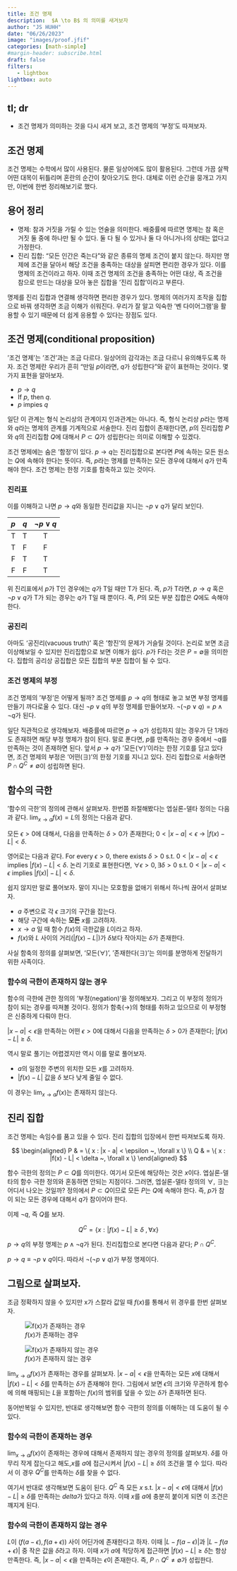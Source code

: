 ```yaml
---
title: 조건 명제 
description:  $A \to B$ 의 의미를 새겨보자
author: "JS HUHH"
date: "06/26/2023"
image: "images/proof.jfif"
categories: [math-simple]
#margin-header: subscribe.html
draft: false
filters:
   - lightbox
lightbox: auto
---
```


## tl; dr

- 조건 명제가 의미하는 것을 다시 새겨 보고, 조건 명제의 '부정'도 따져보자. 

## 조건 명제 

조건 명제는 수학에서 많이 사용된다. 물론 일상어에도 많이 활용된다. 그런데 가끔 살짝 어떤 대목이 뒤틀리며 혼란의 순간이 찾아오기도 한다. 대체로 이런 순간을 뭉개고 가지만, 이번에 한번 정리해보기로 했다. 

## 용어 정리 

- 명제: 참과 거짓을 가릴 수 있는 언술을 의미한다. 배중률에 따르면 명제는 참 혹은 거짓 둘 중에 하나만 될 수 있다. 둘 다 될 수 있거나 둘 다 아니거나의 상태는 없다고 가정한다.
- 진리 집합: "모든 인간은 죽는다"와 같은 종류의 명제 조건이 붙지 않는다. 하지만 명제에 조건을 달아서 해당 조건을 충족하는 대상을 살피면 편리한 경우가 있다. 이를 명제의 조건이라고 하자. 이때 조건 명제의 조건을 충족하는 어떤 대상, 즉 조건을 참으로 만드는 대상을 모아 놓은 집합을 '진리 집합'이라고 부른다.

명제를 진리 집합과 연결해 생각하면 편리한 경우가 있다. 명제의 여러가지 조작을 집합으로 바꿔 생각하면 조금 이해가 쉬워진다. 우리가 잘 알고 익숙한 '벤 다이어그램'을 활용할 수 있기 때문에 더 쉽게 응용할 수 있다는 장점도 있다. 

## 조건 명제(conditional proposition)

'조건 명제'는 '조건'과는 조금 다르다. 일상어의 감각과는 조금 다르니 유의해두도록 하자. 조건 명제란 우리가 흔히 "만일 $p$이라면, $q$가 성립한다"와 같이 표현하는 것이다. 몇 가지 표현을 알아보자. 

- $p \to q$
- If $p$, then $q$.
- $p$ impies $q$

일단 이 관계는 형식 논리상의 관계이지 인과관계는 아니다. 즉, 형식 논리상 $p$라는 명제와 $q$라는 명제의 관계를 기계적으로 서술한다. 진리 집합이 존재한다면, $p$의 진리집합 $P$와 $q$의 진리집함 $Q$에 대해서 $P \subset Q$가 성립한다는 의미로 이해할 수 있겠다. 

조건 명제에는 숨은 '함정'이 있다. $p \to q$는 진리집합으로 본다면 $P$에 속하는 모든 원소는 $Q$에 속해야 한다는 뜻이다. 즉, $p$라는 명제를 만족하는 모든 경우에 대해서 $q$가 만족해야 한다. 조건 명제는 한정 기호를 함축하고 있는 것이다. 

### 진리표 

이를 이해하고 나면 $p \to q$와 동일한 진리값을 지니는 $\neg p \lor q$가 달리 보인다. 


| $p$ | $q$ | $\neg p \lor q$ |
| :--------: | :--------: | :-----------: |
| T     | T     | T     |
| T     | F     | F     |
| F     | T     | T     |
| F     | F     | T     |

위 진리표에서 $p$가 T인 경우에는 $q$가 T일 때만 T가 된다. 즉, $p$가 T라면, $p \to q$ 혹은 $\neg p \lor q$가 T가 되는 경우는 $q$가 T일 때 뿐이다. 즉, $P$의 모든 부분 집합은 $Q$에도 속해야 한다. 

### 공진리

아마도 '공진리(vacuous truth)' 혹은 '항진'의 문제가 거슬릴 것이다. 논리로 보면 조금 이상해보일 수 있지만 진리집합으로 보면 이해가 쉽다. $p$가 F라는 것은 $P=\emptyset$을 의미한다. 집합의 공리상 공집합은 모든 집합의 부분 집합이 될 수 있다. 

### 조건 명제의 부정 

조건 명제의 '부정'은 어떻게 될까? 조건 명제를 $p \to q$의 형태로 놓고 보면 부정 명제를 만들기 까다로울 수 있다. 대신 $\neg p \lor q$의 부정 명제를 만들어보자. $\neg(\neg p \lor q) = p \land \neg q$가 된다. 


일단 직관적으로 생각해보자. 배중률에 따르면 $p \to q$가 성립하지 않는 경우가 단 1개라도 존재하면 해당 부정 명제가 참이 된다. 말로 푼다면, $p$를 만족하는 경우 중에서 $\neg q$를 만족하는 것이 존재하면 된다. 앞서 $p \to q$가 '모든($\forall$)'이라는 한정 기호를 담고 있다면, 조건 명제의 부정은 '어떤($\exists$)'의 한정 기호를 지니고 있다. 진리 집합으로 서술하면 $P \cap Q^C \neq \emptyset$이 성립하면 된다.

## 함수의 극한 

'함수의 극한'의 정의에 관해서 살펴보자. 한번쯤 좌절해봤다는 엡실론-델타 정의는 다음과 같다. $\lim_{x \to a} f(x) = L$의 정의는 다음과 같다. 

모든 $\epsilon > 0$에 대해서, 다음을 만족하는 $\delta > 0$가 존재한다; $0 < |x - a| < \epsilon$ $\to$ $|f(x)-L| < \delta$.

:::{.column-margin}
영어로는 다음과 같다. For every $\epsilon > 0$, there exists $\delta > 0$ s.t. $0 < |x-a| < \epsilon$ implies $|f(x) - L| < \delta$. 논리 기호로 표현한다면, $\forall \epsilon>0, \exists \delta > 0$ s.t. $0 < |x-a| < \epsilon$ implies $|f(x)| - L| < \delta$.
:::

쉽지 않지만 말로 풀어보자. 말이 지니는 모호함을 없애기 위해서 하나씩 끊어서 살펴보자. 

- $a$ 주변으로 각 $\epsilon$ 크기의 구간을 잡는다.  
- 해당 구간에 속하는 **모든** $x$를 고려하자. 
- $x \to a$ 일 때 함수 $f(x)$의 극한값을 $L$이라고 하자. 
- $f(x)$와 $L$ 사이의 거리($|f(x)-L|$)가 $\delta$보다 작아지는 $\delta$가 존재한다. 

사실 함축의 정의를 살펴보면, '모든($\forall$)', '존재한다($\exists$)'는 의미를 분명하게 전달하기 위한 사족이다.  

### 함수의 극한이 존재하지 않는 경우 

함수의 극한에 관한 정의의 '부정(negation)'을 정의해보자. 그리고 이 부정의 정의가 참이 되는 경우를 따져볼 것이다. 정의가 함축($\to$)의 형태를 취하고 있으므로 이 부정형은 신중하게 다뤄야 한다.

$|x-a|< \epsilon$을 만족하는 어떤 $\epsilon>0$에 대해서 다음을 만족하는 $\delta>0$가 존재한다; $|f(x) - L| \geq \delta$. 

역시 말로 풀기는 어렵겠지만 역시 이를 말로 풀어보자. 

- $a$의 일정한 주변의 위치한 모든 $x$를 고려하자. 
- $|f(x)-L|$ 값을 $\delta$ 보다 낮게 줄일 수 없다. 

이 경우는 $\lim_{x \to a}f(x)$는 존재하지 않는다. 

## 진리 집합 

조건 명제는 속임수를 품고 있을 수 있다. 진리 집합의 입장에서 한번 따져보도록 하자. 

$$
\begin{aligned}
P & = \{ x : |x - a| < \epsilon ~, \forall x \} \\
Q & = \{ x : |f(x) - L| < \delta ~, \forall x \} 
\end{aligned}
$$

함수 극한의 정의는 $P \subset Q$를 의미한다. 여기서 모든에 해당하는 것은 $x$이다. 엡실론-델타의 함수 극한 정의와 혼동하면 안되는 지점이다. 그러면, 엡실론-델타 정의의 $\forall$, $\exists$는 어디서 나오는 것일까? 정의에서 $P \subset Q$이므로 모든 $P$는 $Q$에 속해야 한다. 즉, $p$가 참이 되는 모든 경우에 대해서 $q$가 참이어야 한다. 

이제 $\neg q$, 즉 $Q$를 보자.

$$
Q^C = \{ x: |f(x) - L| \geq \delta ~, \forall x  \}
$$

$p \to q$의 부정 명제는 $p \land \neg q$가 된다. 진리집합으로 본다면 다음과 같다; $P \cap Q^C$.

:::{.column-margin}
$p \to q \equiv \neg p \lor q$이다. 따라서 $\neg(\neg p \lor q)$가 부정 명제이다. 
:::

## 그림으로 살펴보자. 

조금 정확하지 않을 수 있지만 x가 스칼라 값일 때 $f(x)$를 통해서 위 경우를 한번 살펴보자. 


::: {layout="[30, -10, 30]"  layout-valign="bottom"}
![$f(x)$가 존재하는 경우](images/limf_1.jpg)

![$f(x)$가 존재하지 않는 경우](images/limf_2.jpg)
:::

$\lim_{x \to a} f(x)$가 존재하는 경우를 살펴보자. $|x - a| < \epsilon$을 만족하는 모든 $x$에 대해서 $|f(x) - L| < \delta$를 만족하는 $\delta$가 존재해야 한다. 그림에서 보면 $\epsilon$의 크기와 무관하게 함수에 의해 매핑되는 $L$을 포함하는 $f(x)$의 범위를 덮을 수 있는 $\delta$가 존재하면 된다. 

동어반복일 수 있지만, 반대로 생각해보면 함수 극한의 정의를 이해하는 데 도움이 될 수 있다. 

### 함수의 극한이 존재하는 경우

$\lim_{x \to a} f(x)$이 존재하는 경우에 대해서 존재하지 않는 경우의 정의를 살펴보자. $\delta$를 아무리 작게 잡는다고 해도,$x$를 $a$에 접근시켜서 $|f(x)-L| \geq \delta$의 조건을 깰 수 있다. 따라서 이 경우 $Q^C$를 만족하는 $\delta$를 찾을 수 없다. 

:::{.column-margin}
여기서 반대로 생각해보면 도움이 된다. $Q^C$ 즉 모든 $x$ s.t. $|x-a|<\epsilon$에 대해서 $|f(x) - L| \geq \delta$를 만족하는 $delta$가 있다고 하자. 이때 $x$를 $a$에 충분히 붙이게 되면 이 조건은 꺠지게 된다. 
:::

### 함수의 극한이 존재하지 않는 경우 

$L$이 $(f(a-\epsilon), f(a+\epsilon))$ 사이 어딘가에 존재한다고 하자. 이때  $|L-f(a-\epsilon)|$과 $|L-f(a+\epsilon)|$ 중 작은 값을 $\hat \delta$라고 하자. 이때 $x$가 $a$에 적당하게 접근하면 $|f(x)-L| \geq \hat \delta$는 항상 만족한다. 즉, $|x-a| < \epsilon$을 만족하는 $\epsilon$이 존재한다.  즉, $P \cap Q^c \neq \emptyset$가 성립한다. 